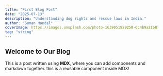 ```yaml
---
title: "First Blog Post"
date: "2025-07-13"
description: "Understanding dog rights and rescue laws in India."
author: "Suman Mandal"
coverImage: https://images.unsplash.com/photo-1639051929250-6c4b9a216872?q=80&w=1470&auto=format&fit=crop&ixlib=rb-4.1.0&ixid=M3wxMjA3fDB8MHxwaG90by1wYWdlfHx8fGVufDB8fHx8fA%3D%3D
tag: "string"
---
```


## Welcome to Our Blog

This is a post written using **MDX**, where you can add components and markdown together.
<span className="text-teal-900">this is a reusable component inside MDX!</span>
